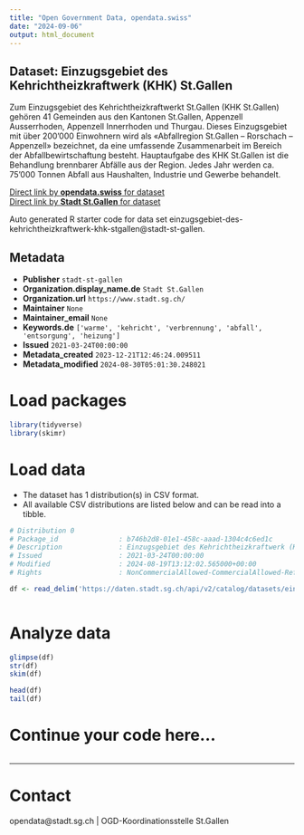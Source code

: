 ```yaml
---
title: "Open Government Data, opendata.swiss"
date: "2024-09-06"
output: html_document
---
```


## Dataset: Einzugsgebiet des Kehrichtheizkraftwerk (KHK) St.Gallen

Zum Einzugsgebiet des Kehrichtheizkraftwerkt St.Gallen (KHK St.Gallen) gehören 41 Gemeinden aus den Kantonen St.Gallen, Appenzell Ausserrhoden, Appenzell Innerrhoden und Thurgau. Dieses Einzugsgebiet mit über 200'000 Einwohnern wird als «Abfallregion St.Gallen – Rorschach – Appenzell» bezeichnet, da eine umfassende Zusammenarbeit im Bereich der Abfallbewirtschaftung besteht. Hauptaufgabe des KHK St.Gallen ist die Behandlung brennbarer Abfälle aus der Region. Jedes Jahr werden ca. 75'000 Tonnen Abfall aus Haushalten, Industrie und Gewerbe behandelt.

[Direct link by **opendata.swiss** for dataset](https://opendata.swiss/de/dataset/einzugsgebiet-des-kehrichtheizkraftwerk-khk-st-gallen)<br>
[Direct link by **Stadt St.Gallen** for dataset](https://daten.stadt.sg.ch/explore/dataset/einzugsgebiet-des-kehrichtheizkraftwerk-khk-stgallen/)

Auto generated R starter code for data set einzugsgebiet-des-kehrichtheizkraftwerk-khk-stgallen@stadt-st-gallen.

## Metadata

- **Publisher** `stadt-st-gallen`
- **Organization.display_name.de** `Stadt St.Gallen`
- **Organization.url** `https://www.stadt.sg.ch/`
- **Maintainer** `None`
- **Maintainer_email** `None`
- **Keywords.de** `['warme', 'kehricht', 'verbrennung', 'abfall', 'entsorgung', 'heizung']`
- **Issued** `2021-03-24T00:00:00`
- **Metadata_created** `2023-12-21T12:46:24.009511`
- **Metadata_modified** `2024-08-30T05:01:30.248021`


# Load packages

```r

library(tidyverse)
library(skimr)

```

# Load data

-   The dataset has 1 distribution(s) in CSV format.
-   All available CSV distributions are listed below and can be read into a tibble.

```r

# Distribution 0
# Package_id               : b746b2d8-01e1-458c-aaad-1304c4c6ed1c
# Description              : Einzugsgebiet des Kehrichtheizkraftwerk (KHK) St.Gallen (csv)
# Issued                   : 2021-03-24T00:00:00
# Modified                 : 2024-08-19T13:12:02.565000+00:00
# Rights                   : NonCommercialAllowed-CommercialAllowed-ReferenceRequired

df <- read_delim('https://daten.stadt.sg.ch/api/v2/catalog/datasets/einzugsgebiet-des-kehrichtheizkraftwerk-khk-stgallen/exports/csv?use_labels=true')



```

# Analyze data

```r

glimpse(df)
str(df)
skim(df)

head(df)
tail(df)

```

# Continue your code here...

```r

```

------------------------------------------------------------------------

# Contact

opendata@stadt.sg.ch | OGD-Koordinationsstelle St.Gallen

